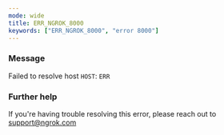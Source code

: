 ```yaml
---
mode: wide
title: ERR_NGROK_8000
keywords: ["ERR_NGROK_8000", "error 8000"]
---
```


### Message

Failed to resolve host `HOST`: `ERR`

### Further help

If you're having trouble resolving this error, please reach out to [support@ngrok.com](mailto:support@ngrok.com?subject=Help%20with%20ERR_NGROK_8000)
